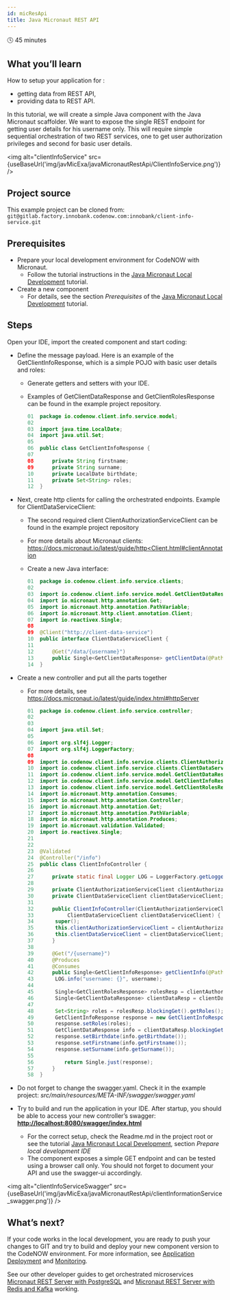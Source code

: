 ```yaml
---
id: micResApi
title: Java Micronaut REST API
---
```



🕓 45 minutes

## What you’ll learn

How to setup your application for : 

- getting data from REST API, 
- providing data to REST API.

In this tutorial, we will create a simple Java component with the Java Micronaut scaffolder. We want to expose the single REST endpoint for getting user details for his username only. This will require simple sequential orchestration of two REST services, one to get user authorization privileges and second for basic user details. 

<img alt="clientInfoService" src={useBaseUrl('img/javMicExa/javaMicronautRestApi/ClientInfoService.png')} />

## Project source

This example project can be cloned from: ```git@gitlab.factory.innobank.codenow.com:innobank/client-info-service.git```

## Prerequisites

- Prepare your local development environment for CodeNOW with Micronaut. 
  - Follow the tutorial instructions in the [Java Micronaut Local Development](../locDevWitCodNow/locDev/) tutorial.
- Create a new component
  - For details, see the section *Prerequisites* of the [Java Micronaut Local Development](../locDevWitCodNow/locDev/) tutorial.

## Steps

Open your IDE, import the created component and start coding:

- Define the message payload. Here is an example of the GetClientInfoResponse, which is a simple POJO with basic user details and roles:
  - Generate getters and setters with your IDE.
  - Examples of GetClientDataResponse and GetClientRolesResponse can be found in the example project repository.

    ```java
    01  package io.codenow.client.info.service.model;
    02   
    03  import java.time.LocalDate;
    04  import java.util.Set;
    05   
    06  public class GetClientInfoResponse {
    07 
    08      private String firstname;
    09      private String surname;
    10      private LocalDate birthdate;
    11      private Set<String> roles;
    12  }
    ```

- Next, create http clients for calling the orchestrated endpoints. Example for ClientDataServiceClient:
  - The second required client ClientAuthorizationServiceClient can be found in the example project repository
  - For more details about Micronaut clients: [https://docs.micronaut.io/latest/guide/http<Client.html#clientAnnotation](https://docs.micronaut.io/latest/guide/httpClient.html#clientAnnotation)
  - Create a new Java interface:

    ```java
    01  package io.codenow.client.info.service.clients;
    02 
    03  import io.codenow.client.info.service.model.GetClientDataResponse;
    04  import io.micronaut.http.annotation.Get;
    05  import io.micronaut.http.annotation.PathVariable;
    06  import io.micronaut.http.client.annotation.Client;
    07  import io.reactivex.Single;
    08 
    09  @Client("http://client-data-service")
    10  public interface ClientDataServiceClient {
    11 
    12      @Get("/data/{username}")
    13      public Single<GetClientDataResponse> getClientData(@PathVariable String username);
    14  }
    ```

- Create a new controller and put all the parts together
  - For more details, see https://docs.micronaut.io/latest/guide/index.html#httpServer

    ```java
    01  package io.codenow.client.info.service.controller;
    02 
    03 
    04  import java.util.Set;
    05 
    06  import org.slf4j.Logger;
    07  import org.slf4j.LoggerFactory;
    08 
    09  import io.codenow.client.info.service.clients.ClientAuthorizationServiceClient;
    10  import io.codenow.client.info.service.clients.ClientDataServiceClient;
    11  import io.codenow.client.info.service.model.GetClientDataResponse;
    12  import io.codenow.client.info.service.model.GetClientInfoResponse;
    13  import io.codenow.client.info.service.model.GetClientRolesResponse;
    14  import io.micronaut.http.annotation.Consumes;
    15  import io.micronaut.http.annotation.Controller;
    16  import io.micronaut.http.annotation.Get;
    17  import io.micronaut.http.annotation.PathVariable;
    18  import io.micronaut.http.annotation.Produces;
    19  import io.micronaut.validation.Validated;
    20  import io.reactivex.Single;
    21   
    22 
    23  @Validated
    24  @Controller("/info")
    25  public class ClientInfoController {
    26 
    27      private static final Logger LOG = LoggerFactory.getLogger(ClientInfoController.class);
    28     
    29      private ClientAuthorizationServiceClient clientAuthorizationServiceClient;
    30      private ClientDataServiceClient clientDataServiceClient;
    31     
    32      public ClientInfoController(ClientAuthorizationServiceClient clientAuthorizationServiceClient,
    33           ClientDataServiceClient clientDataServiceClient) {
    34       super();
    35       this.clientAuthorizationServiceClient = clientAuthorizationServiceClient;
    36       this.clientDataServiceClient = clientDataServiceClient;
    37      }
    38 
    39      @Get("/{username}")
    40      @Produces
    41      @Consumes
    42      public Single<GetClientInfoResponse> getClientInfo(@PathVariable String username) {
    43       LOG.info("username: {}", username);
    44 
    45       Single<GetClientRolesResponse> rolesResp = clientAuthorizationServiceClient.getClientRoles(username);
    46       Single<GetClientDataResponse> clientDataResp = clientDataServiceClient.getClientData(username);
    47      
    48       Set<String> roles = rolesResp.blockingGet().getRoles();
    49       GetClientInfoResponse response = new GetClientInfoResponse();
    50       response.setRoles(roles);
    51       GetClientDataResponse info = clientDataResp.blockingGet();
    52       response.setBirthdate(info.getBirthdate());
    53       response.setFirstname(info.getFirstname());
    54       response.setSurname(info.getSurname());
    55 
    56          return Single.just(response);
    57      }
    58  }
    ```

- Do not forget to change the swagger.yaml. Check it in the example project: *src/main/resources/META-INF/swagger/swagger.yaml*
- Try to build and run the application in your IDE. After startup, you should be able to access your new controller’s swagger: **[http://localhost:8080/swagger/index.html](http://localhost:8080/swagger/index.html)**
  - For the correct setup, check the Readme.md in the project root or see the tutorial [Java Micronaut Local Development](../locDevWitCodNow/locDev/), section *Prepare local development IDE*
  - The component exposes a simple GET endpoint and can be tested using a browser call only. You should not forget to document your API and use the swagger-ui accordingly.

<img alt="clientInfoServiceSwagger" src={useBaseUrl('img/javMicExa/javaMicronautRestApi/clientInformationService_swagger.png')} />

## What’s next?

If your code works in the local development, you are ready to push your changes to GIT and try to build and deploy your new component version to the CodeNOW environment. For more information, see [Application Deployment](../admMan/depApp/) and [Monitoring](../admMan/depMon/).

See our other developer guides to get orchestrated microservices [Micronaut REST Server with PostgreSQL](../javMicExa/micResSerPosSQL/) and [Micronaut REST Server with Redis and Kafka](../javMicExa/micResSerRedAndKaf/) working.


